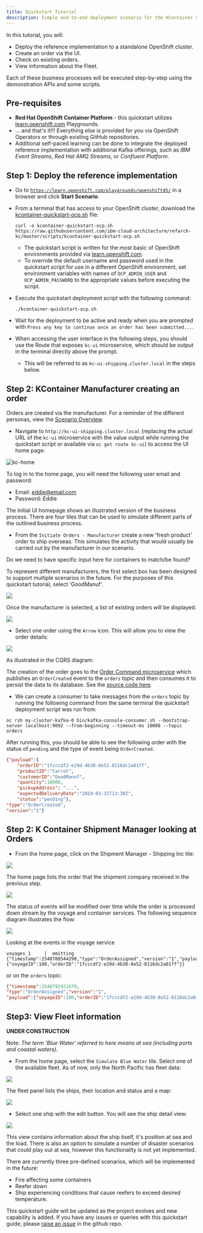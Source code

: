 ```yaml
---
title: Quickstart Tutorial
description: Simple end-to-end deployment scenario for the KContainer Shipping Container Reference Implementation.
---
```


In this tutorial, you will:

- Deploy the reference implementation to a standalone OpenShift cluster.
- Create an order via the UI.
- Check on existing orders.
- View information about the Fleet.

Each of these business processes will be executed step-by-step using the demonstration APIs and some scripts.

## Pre-requisites

- **Red Hat OpenShift Container Platform** - this quickstart utilizes [learn.openshift.com](https://learn.openshift.com/playgrounds/openshift45/) Playgrounds.
- ... and that's it!!! Everything else is provided for you via OpenShift Operators or through existing GitHub repositories.
- Additional self-paced learning can be done to integrate the deployed reference implementation with additional Kafka offerings, such as _IBM Event Streams_, _Red Hat AMQ Streams_, or _Confluent Platform_.

## Step 1: Deploy the reference implementation

- Go to [`https://learn.openshift.com/playgrounds/openshift45/`](https://learn.openshift.com/playgrounds/openshift45/) in a browser and click **Start Scenario**.

- From a terminal that has access to your OpenShift cluster, download the [kcontainer-quickstart-ocp.sh](https://github.com/ibm-cloud-architecture/refarch-kc/tree/master/scripts/kcontainer-quickstart-ocp.sh) file:
  ```
  curl -o kcontainer-quickstart-ocp.sh https://raw.githubusercontent.com/ibm-cloud-architecture/refarch-kc/master/scripts/kcontainer-quickstart-ocp.sh
  ```
   - The quickstart script is written for the most basic of OpenShift environments provided via [learn.openshift.com](https://learn.openshift.com/playgrounds/openshift45/).
   - To override the default username and password used in the quickstart script for use in a different OpenShift environment, set environment variables with names of `OCP_ADMIN_USER` and `OCP_ADMIN_PASSWORD` to the appropriate values before executing the script.

- Execute the quickstart deployment script with the following command:
  ```
  ./kcontainer-quickstart-ocp.sh
  ```

- Wait for the deployment to be active and ready when you are prompted with `Press any key to continue once an order has been submitted...`.

- When accessing the user interface in the following steps, you should use the Route that exposes `kc-ui` microservice, which should be output in the terminal directly above the prompt.
   - This will be referred to as `kc-ui-shipping.cluster.local` in the steps below.

## Step 2: KContainer Manufacturer creating an order

Orders are created via the manufacturer. For a reminder of the different personas, view the [Scenario Overview](/business-scenario/scenario-overview/).

* Navigate to `http://kc-ui-shipping.cluster.local` (replacing the actual URL of the `kc-ui` microservice with the value output while running the quickstart script or available via `oc get route kc-ui`) to access the UI home page:

![kc-home](kc-home.png)

To log in to the home page, you will need the following user email and password:

- Email: eddie@email.com
- Password: Eddie

The initial UI homepage shows an illustrated version of the business process. There are four tiles that can be used to simulate different parts of the outlined business process.

* From the `Initiate Orders - Manufacturer` create a new 'fresh product' order to ship overseas. This simulates the activity that would usually be carried out by the manufacturer in our scenario.

<InlineNotification kind="warning">Do we need to have specific input here for containers to match/be found?</InlineNotification>

To represent different manufacturers, the first select box has been designed to support multiple scenarios in the future. For the purposes of this quickstart tutorial, select 'GoodManuf'.

![](kc-manuf-select.png)

Once the manufacturer is selected, a list of existing orders will be displayed.

![](kc-orders.png)

* Select one order using the `Arrow` icon. This will allow you to view the order details:

![](kc-order.png)

As illustrated in the CQRS diagram:

The creation of the order goes to the [Order Command microservice](/microservices/order-command/) which publishes an `OrderCreated` event to the `orders` topic and then consumes it to persist the data to its database. See the [source code here](https://github.com/ibm-cloud-architecture/refarch-kc-order-ms/blob/master/order-command-ms/src/main/java/ibm/gse/orderms/domain/service/ShippingOrderService.java#L39-L47).

* We can create a consumer to take messages from the `orders` topic by running the following command from the same terminal the quickstart deployment script was run from:

```oc rsh my-cluster-kafka-0 bin/kafka-console-consumer.sh --bootstrap-server localhost:9092 --from-beginning --timeout-ms 10000 --topic orders```

After running this, you should be able to see the following order with the status of `pending` and the type of event being `OrderCreated`.

```json
{"payload":{
    "orderID":"1fcccdf2-e29d-4b30-8e52-8116dc2a01ff",
    "productID":"Carrot",
    "customerID":"GoodManuf",
    "quantity":10000,
    "pickupAddress": "...",
    "expectedDeliveryDate":"2019-03-31T13:30Z",
    "status":"pending"},
"type":"OrderCreated",
"version":"1"}

```

## Step 2: K Container Shipment Manager looking at Orders

* From the home page, click on the Shipment Manager - Shipping Inc tile:

![](shipment-inc.png)

The home page lists the order that the shipment company received in the previous step.

![](kc-shipment-home.png)

The status of events will be modified over time while the order is processed down stream by the voyage and container services. The following sequence diagram illustrates the flow:

![](kc-order-seq-diag.png)

Looking at the events in the voyage service
```
voyages_1     |  emitting {"timestamp":1548788544290,"type":"OrderAssigned","version":"1","payload":{"voyageID":100,"orderID":"1fcccdf2-e29d-4b30-8e52-8116dc2a01ff"}}
```

or on the `orders` topic:

```json
{"timestamp":1548792921679,
"type":"OrderAssigned","version":"1",
"payload":{"voyageID":100,"orderID":"1fcccdf2-e29d-4b30-8e52-8116dc2a01ff"}}

```

## Step3: View Fleet information

<InlineNotification kind="warning"><strong>UNDER CONSTRUCTION</strong></InlineNotification>

Note: *The term 'Blue Water' referred to here means at sea (including ports and coastal waters).*

* From the home page, select the `Simulate Blue Water` tile. Select one of the available fleet. As of now, only the North Pacific has fleet data:

![](kc-fleet-select.png)

The fleet panel lists the ships, their location and status and a map:

![](kc-fleet-home.png)

* Select one ship with the edit button. You will see the ship detail view:

![](kc-ship-detail.png)

This view contains information about the ship itself, it's position at sea and the load. There is also an option to simulate a number of disaster scenarios that could play out at sea, however this functionality is not yet implemented.

There are currently three pre-defined scenarios, which will be implemented in the future:

* Fire affecting some containers
* Reefer down
* Ship experiencing conditions that cause reefers to exceed desired temperature.

This quickstart guide will be updated as the project evolves and new capability is added. If you have any issues or queries with this quickstart guide, please [raise an issue](https://github.com/ibm-cloud-architecture/refarch-kc/issues) in the github repo.
